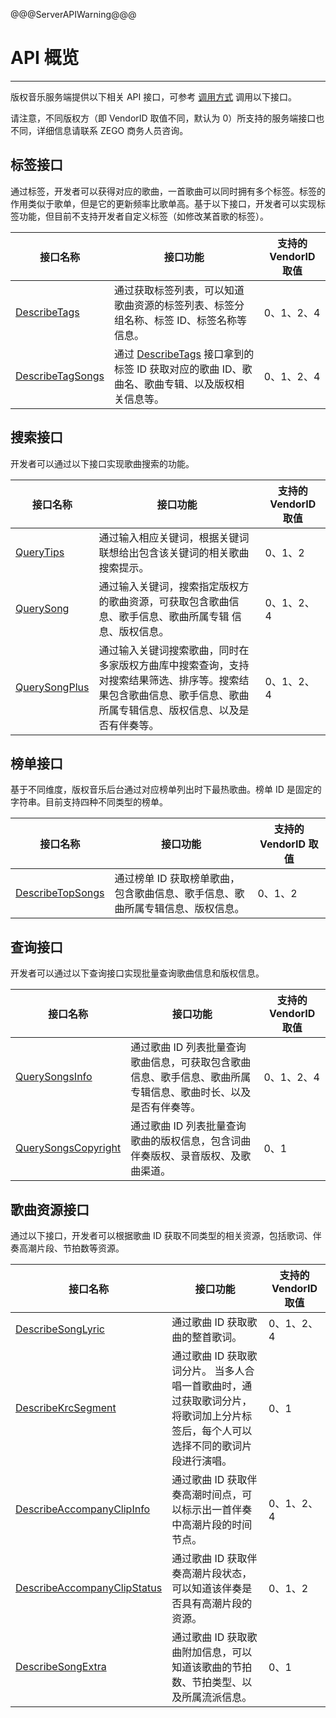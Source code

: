 @@@ServerAPIWarning@@@

# API 概览

- - -

版权音乐服务端提供以下相关 API 接口，可参考 [调用方式](!Copyright_Music_Backstage/Call_method) 调用以下接口。

<Warning title="Warning">

请注意，不同版权方（即 VendorID 取值不同，默认为 0）所支持的服务端接口也不同，详细信息请联系 ZEGO 商务人员咨询。

</Warning>


## 标签接口

通过标签，开发者可以获得对应的歌曲，一首歌曲可以同时拥有多个标签。标签的作用类似于歌单，但是它的更新频率比歌单高。基于以下接口，开发者可以实现标签功能，但目前不支持开发者自定义标签（如修改某首歌的标签）。

|接口名称|接口功能| 支持的 VendorID 取值 |
|-|-| -|
|[DescribeTags](!get_list_tags)|通过获取标签列表，可以知道歌曲资源的标签列表、标签分组名称、标签 ID、标签名称等信息。| 0、1、2、4 |
|[DescribeTagSongs](!Get_songs_based_tags)|通过 [DescribeTags](!get_list_tags) 接口拿到的标签 ID 获取对应的歌曲 ID、歌曲名、歌曲专辑、以及版权相关信息等。| 0、1、2、4 |

## 搜索接口

开发者可以通过以下接口实现歌曲搜索的功能。

|接口名称|接口功能|支持的 VendorID 取值 |
|-|-| -|
|[QueryTips](!Copyright_Music_Backstage/Search_tips)|通过输入相应关键词，根据关键词联想给出包含该关键词的相关歌曲搜索提示。| 0、1、2 |
|[QuerySong](!Copyright_Music_Backstage/Search_songs)|通过输入关键词，搜索指定版权方的歌曲资源，可获取包含歌曲信息、歌手信息、歌曲所属专辑 信息、版权信息。| 0、1、2、4 |
|[QuerySongPlus](!muti_VendorID)|通过输入关键词搜索歌曲，同时在多家版权方曲库中搜索查询，支持对搜索结果筛选、排序等。搜索结果包含歌曲信息、歌手信息、歌曲所属专辑信息、版权信息、以及是否有伴奏等。| 0、1、2、4 |

## 榜单接口

基于不同维度，版权音乐后台通过对应榜单列出时下最热歌曲。榜单 ID 是固定的字符串。目前支持四种不同类型的榜单。

|接口名称|接口功能|支持的 VendorID 取值 |
|-|-| -|
|[DescribeTopSongs](!Copyright_Music_Backstage/Get_chart_songs)|通过榜单 ID 获取榜单歌曲，包含歌曲信息、歌手信息、歌曲所属专辑信息、版权信息。| 0、1、2 |

## 查询接口

开发者可以通过以下查询接口实现批量查询歌曲信息和版权信息。

|接口名称|接口功能|支持的 VendorID 取值 |
|-|-| -|
|[QuerySongsInfo](!Copyright_Music_Backstage/Query_song_information)|通过歌曲 ID 列表批量查询歌曲信息，可获取包含歌曲信息、歌手信息、歌曲所属专辑信息、歌曲时长、以及是否有伴奏等。| 0、1、2、4 |
|[QuerySongsCopyright](!Copyright_Music_Backstage/Query_the_copyright_information_of_song)|通过歌曲 ID 列表批量查询歌曲的版权信息，包含词曲伴奏版权、录音版权、及歌曲渠道。| 0、1 |

## 歌曲资源接口

通过以下接口，开发者可以根据歌曲 ID 获取不同类型的相关资源，包括歌词、伴奏高潮片段、节拍数等资源。

|接口名称|接口功能|支持的 VendorID 取值 |
|-|-| -|
|[DescribeSongLyric](!Copyright_Music_Backstage/Get_the_lyrics_of_song)|通过歌曲 ID 获取歌曲的整首歌词。| 0、1、2、4 |
|[DescribeKrcSegment](!Copyright_Music_Backstage/Get_lyrics_fragments)|通过歌曲 ID 获取歌词分片。 当多人合唱一首歌曲时，通过获取歌词分片，将歌词加上分片标签后，每个人可以选择不同的歌词片段进行演唱。| 0、1 |
|[DescribeAccompanyClipInfo](!Copyright_Music_Backstage/Get_the_accompaniment_orgasm_time_point)|通过歌曲 ID 获取伴奏高潮时间点，可以标示出一首伴奏中高潮片段的时间节点。| 0、1、2、4 |
|[DescribeAccompanyClipStatus](!Get_song_climax_segment_status)| 通过歌曲 ID 获取伴奏高潮片段状态，可以知道该伴奏是否具有高潮片段的资源。| 0、1、2 |
|[DescribeSongExtra](!Get_extra_information_song)|通过歌曲 ID 获取歌曲附加信息，可以知道该歌曲的节拍数、节拍类型、以及所属流派信息。| 0、1 |
